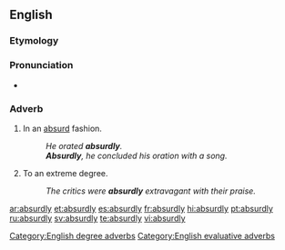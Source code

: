 ==English==

===Etymology===
{{suffix|absurd|ly}}

===Pronunciation===
*{{audio|en-us-absurdly.ogg|Audio (US)}}

===Adverb===
{{en-adv}}

#In an [[absurd]] fashion.
#: ''He orated '''absurdly'''.''
#: '''''Absurdly''', he concluded his oration with a song.''
#To an extreme degree.
#: ''The critics were '''absurdly''' extravagant with their praise.''

[[Category:English degree adverbs]]
[[Category:English evaluative adverbs]]

[[ar:absurdly]]
[[et:absurdly]]
[[es:absurdly]]
[[fr:absurdly]]
[[hi:absurdly]]
[[pt:absurdly]]
[[ru:absurdly]]
[[sv:absurdly]]
[[te:absurdly]]
[[vi:absurdly]]